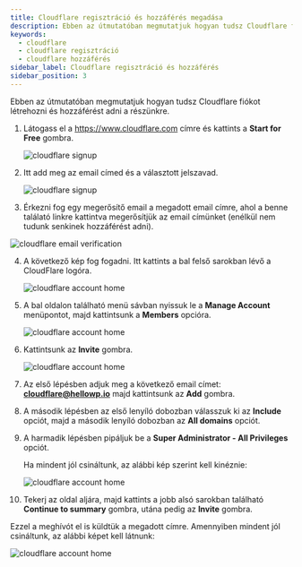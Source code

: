 ```yaml
---
title: Cloudflare regisztráció és hozzáférés megadása
description: Ebben az útmutatóban megmutatjuk hogyan tudsz Cloudflare fiókot létrehozni és hozzáférést adni a részünkre. 
keywords:
  - cloudflare
  - cloudflare regisztráció
  - cloudflare hozzáférés
sidebar_label: Cloudflare regisztráció és hozzáférés
sidebar_position: 3
---
```



Ebben az útmutatóban megmutatjuk hogyan tudsz Cloudflare fiókot létrehozni és hozzáférést adni a részünkre. 

1. Látogass el a https://www.cloudflare.com címre és kattints a **Start for Free** gombra. 

   <BrowserWindow url="https://www.cloudflare.com">
     <img
       src="/img/cloudflare-fooldal.jpg"
       alt="cloudflare signup"
     ></img>
   </BrowserWindow>

2. Itt add meg az email címed és a választott jelszavad. 

   <BrowserWindow url="https://www.cloudflare.com">
     <img
       src="/img/cloudflare-adatok-megadasa.png"
       alt="cloudflare signup"
     ></img>
   </BrowserWindow>

3. Érkezni fog egy megerősítő email a megadott email címre, ahol a benne találató linkre kattintva megerősítjük az email címünket (enélkül nem tudunk senkinek hozzáférést adni).
  
  <BrowserWindow url="https://gmail.com">
     <img
       src="/img/cloudflare-email-verification.png"
       alt="cloudflare email verification"
     ></img>
   </BrowserWindow>

4. A következő kép fog fogadni. Itt kattints a bal felső sarokban lévő a CloudFlare logóra. 

   <BrowserWindow url="https://www.cloudflare.com">
     <img
       src="/img/cloudflare-regisztracio-utan.png"
       alt="cloudflare account home"
     ></img>
   </BrowserWindow>

5. A bal oldalon található menü sávban nyissuk le a **Manage Account** menüpontot, majd kattintsunk a **Members** opcióra. 

   <BrowserWindow url="https://www.cloudflare.com">
     <img
       src="/img/cloudflare-members-2.png"
       alt="cloudflare account home"
     ></img>
   </BrowserWindow>

6. Kattintsunk az **Invite** gombra. 

   <BrowserWindow url="https://www.cloudflare.com">
     <img
       src="/img/cloudflare-invite-1-.png"
       alt="cloudflare account home"
     ></img>
   </BrowserWindow>



7. Az első lépésben adjuk meg a következő email címet: **cloudflare@hellowp.io** majd kattintsunk az **Add** gombra.
8. A második lépésben az első lenyíló dobozban válasszuk ki az **Include** opciót, majd a második lenyíló dobozban az **All domains** opciót. 

9. A harmadik lépésben pipáljuk be a **Super Administrator - All Privileges** opciót. 
    
    Ha mindent jól csináltunk, az alábbi kép szerint kell kinéznie: 

   <BrowserWindow url="https://www.cloudflare.com">
     <img
       src="/img/cloudflare-invite-2.png"
       alt="cloudflare account home"
     ></img>
   </BrowserWindow>


10. Tekerj az oldal aljára, majd kattints a jobb alsó sarokban található **Continue to summary** gombra, utána pedig az **Invite** gombra. 

Ezzel a meghívót el is küldtük a megadott címre. Amennyiben mindent jól csináltunk, az alábbi képet kell látnunk: 

   <BrowserWindow url="https://www.cloudflare.com">
     <img
       src="/img/cloudflare-invite-pending.png"
       alt="cloudflare account home"
     ></img>
   </BrowserWindow>

